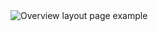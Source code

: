 
<Column lg={8}>
  <LinkTo
    className="storybook__link--image"
    kind="patterns-modular-page-layouts"
    story="overview"
  >
    <img alt="Overview layout page example" src={overview} />
  </LinkTo>
</Column>
